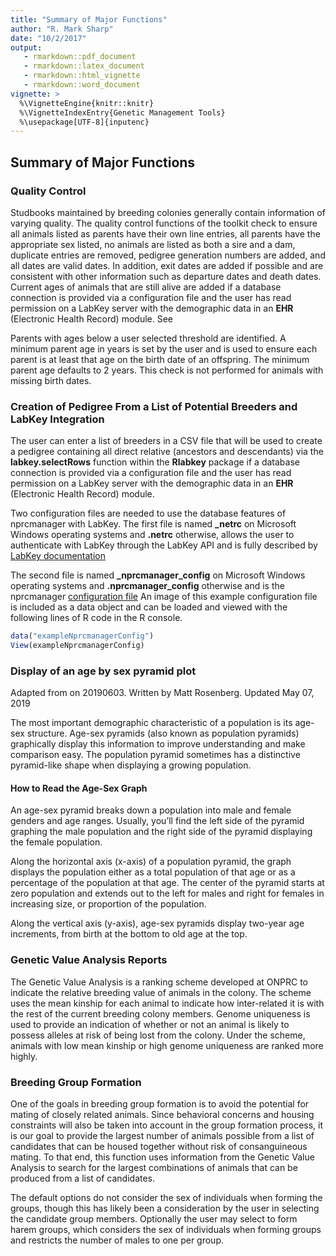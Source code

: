 ```yaml
---
title: "Summary of Major Functions"
author: "R. Mark Sharp"
date: "10/2/2017"
output: 
   - rmarkdown::pdf_document
   - rmarkdown::latex_document
   - rmarkdown::html_vignette
   - rmarkdown::word_document
vignette: >
  %\VignetteEngine{knitr::knitr}
  %\VignetteIndexEntry{Genetic Management Tools}
  %\usepackage[UTF-8]{inputenc}
---
```

## Summary of Major Functions  

### Quality Control
Studbooks maintained by breeding colonies generally contain
information of varying quality. The quality control functions
of the toolkit check to ensure all animals listed as parents
have their own line entries, all parents have
the appropriate sex listed, no animals are
listed as both a sire and a dam, duplicate entries are removed, 
pedigree generation numbers are added,
and all dates are valid dates. 
In addition, exit dates are
added if possible and are consistent with other information such as 
departure dates and death dates. 
Current ages of animals that are still alive are added if a database connection
is provided via a configuration file and the user has read permission on a
LabKey server with the demographic data in an __EHR__ (Electronic Health Record) 
module. See 

Parents with ages below a user selected threshold are identified.
A minimum parent age in years is set by the user
and is used to ensure each parent is at least that age on the birth date of
an offspring. 
The minimum parent age defaults to 2 years. 
This check is not performed for animals with missing birth dates.

### Creation of Pedigree From a List of Potential Breeders and LabKey Integration

The user can enter a list of breeders in a CSV file that will be used to 
create a pedigree containing all direct relative (ancestors and descendants)
via the **labkey.selectRows** function within the **Rlabkey** package
if a database connection
is provided via a configuration file and the user has read permission on a
LabKey server with the demographic data in an __EHR__ (Electronic Health Record) 
module.

Two configuration files are needed to use the database features of nprcmanager
with LabKey. 
The first file is named **\_netrc** on Microsoft Windows operating systems and 
**.netrc** otherwise, allows the user to authenticate with LabKey through the 
LabKey API and is fully 
described by [LabKey documentation](https://www.labkey.org/Documentation/wiki-page.view?name=netrc)

The second file is named **\_nprcmanager_config** on Microsoft Windows 
operating systems and **.nprcmanager_config** otherwise and is the nprcmanager 
[configuration file](https://github.com/rmsharp/nprcmanager/blob/master/inst/extdata/example_nprcmanager_config)
An image of this example configuration file is included as a data object and can 
be loaded and viewed with the following lines of R code in the R console.
```r
data("exampleNprcmanagerConfig")
View(exampleNprcmanagerConfig)

```

### Display of an age by sex pyramid plot  
Adapted from \url{https://www.thoughtco.com/age-sex-pyramids-and-population-pyramids-1435272} on 20190603. Written by Matt Rosenberg. Updated May 07, 2019

The most important demographic characteristic of a population is its age-sex structure. 
Age-sex pyramids (also known as population pyramids) graphically display this information to improve understanding and make comparison easy. The population pyramid sometimes has a distinctive pyramid-like shape when displaying a growing population. 

#### How to Read the Age-Sex Graph

An age-sex pyramid breaks down a population into male and female genders and 
age ranges. Usually, you'll find the left side of the pyramid graphing the 
male population and the right side of the pyramid displaying the female 
population.

Along the horizontal axis (x-axis) of a population pyramid, the graph 
displays the population either as a total population of that age or as 
a percentage of the population at that age. The center of the pyramid 
starts at zero population and extends out to the left for males and right
for females in increasing size, or proportion of the population. 

Along the vertical axis (y-axis), age-sex pyramids display two-year age 
increments, from birth at the bottom to old age at the top.


### Genetic Value Analysis Reports
The Genetic Value Analysis is a ranking scheme developed at ONPRC to
indicate the relative breeding value of animals in the colony. The
scheme uses the mean kinship for each animal to indicate how
inter-related it is with the rest of the current breeding colony
members. Genome uniqueness is used to provide an indication of
whether or not an animal is likely to possess alleles at risk
of being lost from the colony. Under the scheme, animals with low
mean kinship or high genome uniqueness are ranked more highly.

### Breeding Group Formation
One of the goals in breeding group formation is to avoid the
potential for mating of closely related animals. Since behavioral
concerns and housing constraints will also be taken into account
in the group formation process, it is our goal to provide the largest
number of animals possible from a list of candidates that can be housed
together without risk of consanguineous mating. To that end, this
function uses information from the Genetic Value Analysis to search
for the largest combinations of animals that can be produced from
a list of candidates.

The default options do not consider the sex of individuals when forming
the groups, though this has likely been a consideration by the user 
in selecting the candidate group members. 
Optionally the user may select to form harem groups,
which considers the sex of individuals when forming groups and restricts the 
number of males to one per group.
